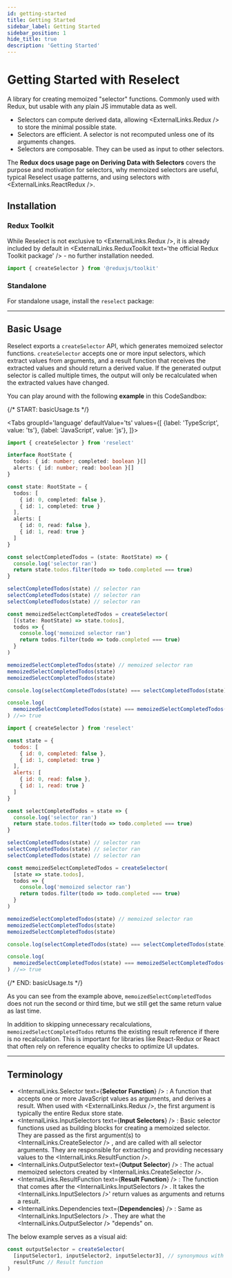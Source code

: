 ```yaml
---
id: getting-started
title: Getting Started
sidebar_label: Getting Started
sidebar_position: 1
hide_title: true
description: 'Getting Started'
---
```



# Getting Started with Reselect

A library for creating memoized "selector" functions. Commonly used with Redux, but usable with any plain JS immutable data as well.

- Selectors can compute derived data, allowing <ExternalLinks.Redux /> to store the minimal possible state.
- Selectors are efficient. A selector is not recomputed unless one of its arguments changes.
- Selectors are composable. They can be used as input to other selectors.

The **Redux docs usage page on <Link to="https://redux.js.org/usage/deriving-data-selectors">Deriving Data with Selectors</Link>** covers the purpose and motivation for selectors, why memoized selectors are useful, typical Reselect usage patterns, and using selectors with <ExternalLinks.ReactRedux />.

## Installation

### Redux Toolkit

While Reselect is not exclusive to <ExternalLinks.Redux />, it is already included by default in <ExternalLinks.ReduxToolkit text='the official Redux Toolkit package' /> - no further installation needed.

```ts
import { createSelector } from '@reduxjs/toolkit'
```

### Standalone

For standalone usage, install the `reselect` package:

<PackageTabs />

---

## Basic Usage

Reselect exports a `createSelector` API, which generates memoized selector functions. `createSelector` accepts one or more input selectors, which extract values from arguments, and a result function that receives the extracted values and should return a derived value. If the generated output selector is called multiple times, the output will only be recalculated when the extracted values have changed.

You can play around with the following **example** in <Link to='https://codesandbox.io/s/reselect-example-g3k9gf?file=/src/index.js'>this CodeSandbox</Link>:

{/* START: basicUsage.ts */}

<Tabs
  groupId='language'
  defaultValue='ts'
  values={[
    {label: 'TypeScript', value: 'ts'},
    {label: 'JavaScript', value: 'js'},
  ]}>
  <TabItem value='ts'>

```ts title="basicUsage.ts"
import { createSelector } from 'reselect'

interface RootState {
  todos: { id: number; completed: boolean }[]
  alerts: { id: number; read: boolean }[]
}

const state: RootState = {
  todos: [
    { id: 0, completed: false },
    { id: 1, completed: true }
  ],
  alerts: [
    { id: 0, read: false },
    { id: 1, read: true }
  ]
}

const selectCompletedTodos = (state: RootState) => {
  console.log('selector ran')
  return state.todos.filter(todo => todo.completed === true)
}

selectCompletedTodos(state) // selector ran
selectCompletedTodos(state) // selector ran
selectCompletedTodos(state) // selector ran

const memoizedSelectCompletedTodos = createSelector(
  [(state: RootState) => state.todos],
  todos => {
    console.log('memoized selector ran')
    return todos.filter(todo => todo.completed === true)
  }
)

memoizedSelectCompletedTodos(state) // memoized selector ran
memoizedSelectCompletedTodos(state)
memoizedSelectCompletedTodos(state)

console.log(selectCompletedTodos(state) === selectCompletedTodos(state)) //=> false

console.log(
  memoizedSelectCompletedTodos(state) === memoizedSelectCompletedTodos(state)
) //=> true
```

  </TabItem>
  <TabItem value='js'>

```js title="basicUsage.js"
import { createSelector } from 'reselect'

const state = {
  todos: [
    { id: 0, completed: false },
    { id: 1, completed: true }
  ],
  alerts: [
    { id: 0, read: false },
    { id: 1, read: true }
  ]
}

const selectCompletedTodos = state => {
  console.log('selector ran')
  return state.todos.filter(todo => todo.completed === true)
}

selectCompletedTodos(state) // selector ran
selectCompletedTodos(state) // selector ran
selectCompletedTodos(state) // selector ran

const memoizedSelectCompletedTodos = createSelector(
  [state => state.todos],
  todos => {
    console.log('memoized selector ran')
    return todos.filter(todo => todo.completed === true)
  }
)

memoizedSelectCompletedTodos(state) // memoized selector ran
memoizedSelectCompletedTodos(state)
memoizedSelectCompletedTodos(state)

console.log(selectCompletedTodos(state) === selectCompletedTodos(state)) //=> false

console.log(
  memoizedSelectCompletedTodos(state) === memoizedSelectCompletedTodos(state)
) //=> true
```

  </TabItem>
</Tabs>

{/* END: basicUsage.ts */}

As you can see from the example above, `memoizedSelectCompletedTodos` does not run the second or third time, but we still get the same return value as last time.

In addition to skipping unnecessary recalculations, `memoizedSelectCompletedTodos` returns the existing result reference if there is no recalculation. This is important for libraries like React-Redux or React that often rely on reference equality checks to optimize UI updates.

---

## Terminology

- <InternalLinks.Selector text={<b>Selector Function</b>} />
  : A function that accepts one or more JavaScript values as arguments, and
  derives a result. When used with <ExternalLinks.Redux />, the first argument
  is typically the entire Redux store state.
- <InternalLinks.InputSelectors text={<b>Input Selectors</b>} />
  : Basic selector functions used as building blocks for creating a memoized
  selector. They are passed as the first argument(s) to
  <InternalLinks.CreateSelector />
  , and are called with all selector arguments. They are responsible for
  extracting and providing necessary values to the
  <InternalLinks.ResultFunction />.
- <InternalLinks.OutputSelector text={<b>Output Selector</b>} />
  : The actual memoized selectors created by <InternalLinks.CreateSelector />.
- <InternalLinks.ResultFunction text={<b>Result Function</b>} />
  : The function that comes after the <InternalLinks.InputSelectors />
  . It takes the <InternalLinks.InputSelectors />' return values as arguments
  and returns a result.
- <InternalLinks.Dependencies text={<b>Dependencies</b>} />
  : Same as <InternalLinks.InputSelectors />
  . They are what the <InternalLinks.OutputSelector /> "depends" on.

The below example serves as a visual aid:

```ts
const outputSelector = createSelector(
  [inputSelector1, inputSelector2, inputSelector3], // synonymous with `dependencies`.
  resultFunc // Result function
)
```
